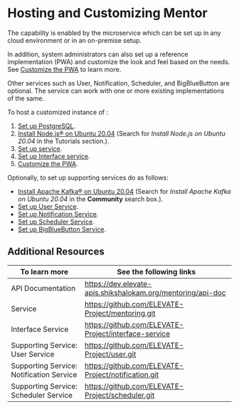 
# Hosting and Customizing Mentor

The <PartialExample mentored /> capability is enabled by the <PartialExample mentored /> microservice which can be set up in any cloud environment or in an on-premise setup. 

In addition, system administrators can also set up a reference implementation (PWA) and customize the look and feel based on the needs. See [Customize the PWA](https://github.com/ELEVATE-Project/mentoring-mobile-app/blob/master/README.md) to learn more.

Other services such as User, Notification, Scheduler, and BigBlueButton are optional. The <PartialExample mentored /> service can work with one or more existing implementations of the same.

To host a customized instance of <PartialExample mentored />:

1. [Set up PostgreSQL](https://github.com/ELEVATE-Project/mentoring/blob/master/README.md).
2. [Install Node.js® on Ubuntu 20.04](https://serverspace.io) (Search for *Install Node.js on Ubuntu 20.04* in the Tutorials section.).
3. [Set up <PartialExample mentored /> service](https://github.com/ELEVATE-Project/mentoring/blob/master/README.md).
4. [Set up Interface service](https://github.com/ELEVATE-Project/interface-service/blob/main/README.md).
5. [Customize the PWA](https://github.com/ELEVATE-Project/mentoring-mobile-app/blob/master/README.md).

Optionally, to set up supporting services do as follows:

* [Install  Apache Kafka® on Ubuntu 20.04](https://www.digitalocean.com/community) (Search for *Install Apache Kafka on Ubuntu 20.04* in the **Community** search box.).
* <a href="/userservice/settingup-userservice" target="_self">Set up User Service</a>.
* <a href="/notificationservice/settingup-notificationservice" target="_self">Set up Notification Service</a>.
* <a href="/schedulerservice/settingup-schedulerservice" target="_self">Set up Scheduler Service</a>.
* [Set up BigBlueButton Service](https://github.com/ELEVATE-Project/mentoring/blob/master/README.md).

## Additional Resources

|To learn more| See the following links|
|--------------|-----------|
|API Documentation|https://dev.elevate-apis.shikshalokam.org/mentoring/api-doc|
|<PartialExample mentored /> Service|https://github.com/ELEVATE-Project/mentoring.git|
|Interface Service|https://github.com/ELEVATE-Project/interface-service|
|Supporting Service: User Service|https://github.com/ELEVATE-Project/user.git|
|Supporting Service: Notification Service|https://github.com/ELEVATE-Project/notification.git|
|Supporting Service: Scheduler Service|https://github.com/ELEVATE-Project/scheduler.git|

